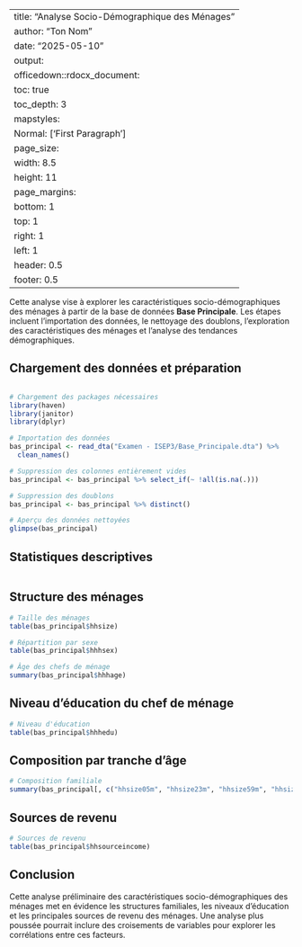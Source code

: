 ---
title: "Analyse Socio-Démographique des Ménages"
author: "Ton Nom"
date: "2025-05-10"
output:
officedown::rdocx\_document:
toc: true
toc\_depth: 3
mapstyles:
Normal: \['First Paragraph']
page\_size:
width: 8.5
height: 11
page\_margins:
bottom: 1
top: 1
right: 1
left: 1
header: 0.5
footer: 0.5
-----------


Cette analyse vise à explorer les caractéristiques socio-démographiques des ménages à partir de la base de données **Base Principale**. Les étapes incluent l'importation des données, le nettoyage des doublons, l'exploration des caractéristiques des ménages et l'analyse des tendances démographiques.

## Chargement des données et préparation

```r

```

```r
# Chargement des packages nécessaires
library(haven)
library(janitor)
library(dplyr)

# Importation des données
bas_principal <- read_dta("Examen - ISEP3/Base_Principale.dta") %>%
  clean_names()

# Suppression des colonnes entièrement vides
bas_principal <- bas_principal %>% select_if(~ !all(is.na(.)))

# Suppression des doublons
bas_principal <- bas_principal %>% distinct()

# Aperçu des données nettoyées
glimpse(bas_principal)
```

## Statistiques descriptives

```
```


## Structure des ménages

```r
# Taille des ménages
table(bas_principal$hhsize)

# Répartition par sexe
table(bas_principal$hhhsex)

# Âge des chefs de ménage
summary(bas_principal$hhhage)
```

## Niveau d'éducation du chef de ménage

```r
# Niveau d'éducation
table(bas_principal$hhhedu)
```

## Composition par tranche d'âge

```r
# Composition familiale
summary(bas_principal[, c("hhsize05m", "hhsize23m", "hhsize59m", "hhsize1549m", "hhsize65abovem")])
```

## Sources de revenu

```r
# Sources de revenu
table(bas_principal$hhsourceincome)
```

## Conclusion

Cette analyse préliminaire des caractéristiques socio-démographiques des ménages met en évidence les structures familiales, les niveaux d'éducation et les principales sources de revenu des ménages. Une analyse plus poussée pourrait inclure des croisements de variables pour explorer les corrélations entre ces facteurs.
